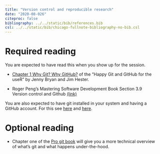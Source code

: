 ```yaml
---
title: "Version control and reproducible research"
date: "2020-08-026"
citeproc: false
bibliography: ../../static/bib/references.bib
csl: ../../static/bib/chicago-fullnote-bibliography-no-bib.csl
---
```


# Required reading

You are expected to have read this when you show up for the session.

- [Chapter 1 Why Git? Why GitHub?](https://happygitwithr.com/big-picture.html) of
  the "Happy Git and GitHub for the useR" by Jenny Bryan and Jim Hester.

- Roger Peng's Mastering Software Development Book Section 3.9 Version control
  and Github
  [(link)](https://bookdown.org/rdpeng/RProgDA/version-control-and-github.html)

You are also expected to have git installed in your system and having a
GitHub account. For this see
[here](https://git-scm.com/book/en/v2/Customizing-Git-Git-Configuration)
and [here](http://github.com/).

# Optional reading

- Chapter one of the [Pro git book](https://git-scm.com/book/en/v2) will give you
  a more technical overview of what's git and what happens under-the-hood.



